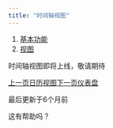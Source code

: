```yaml
---
title: "时间轴视图"
---
```


1. [基本功能](/ji-ben-gong-neng)
2. [视图](/ji-ben-gong-neng/shi-tu)

时间轴视图即将上线，敬请期待

[上一页日历视图](/ji-ben-gong-neng/shi-tu/ri-li-shi-tu)[下一页仪表盘](/ji-ben-gong-neng/yi-biao-pan)

最后更新于6个月前

这有帮助吗？
